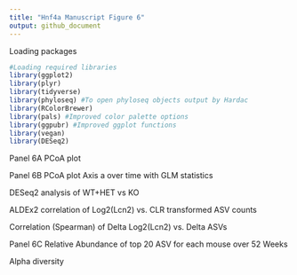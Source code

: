 ```yaml
---
title: "Hnf4a Manuscript Figure 6"
output: github_document
---
```



Loading packages

```r
#Loading required libraries
library(ggplot2)
library(plyr)
library(tidyverse)
library(phyloseq) #To open phyloseq objects output by Hardac
library(RColorBrewer) 
library(pals) #Improved color palette options
library(ggpubr) #Improved ggplot functions
library(vegan)
library(DESeq2)
```

Panel 6A PCoA plot



Panel 6B PCoA plot Axis a over time with GLM statistics




DESeq2 analysis of WT+HET vs KO


ALDEx2 correlation of Log2(Lcn2) vs. CLR transformed ASV counts


Correlation (Spearman) of Delta Log2(Lcn2) vs. Delta ASVs


Panel 6C Relative Abundance of top 20 ASV for each mouse over 52 Weeks



Alpha diversity




